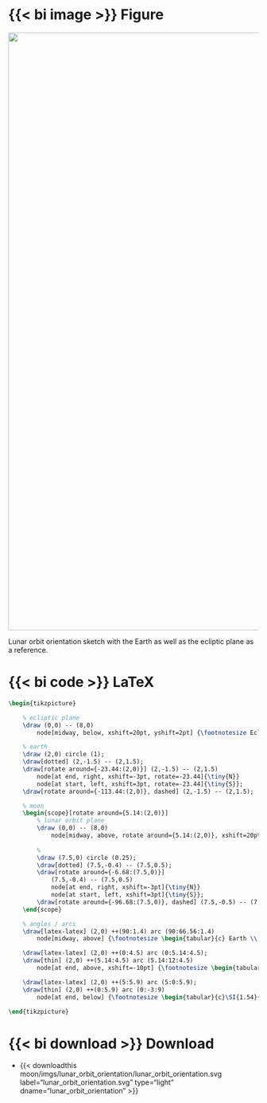 ::: {.column-page-right}
::: {.panel-tabset}

# {{< bi image >}} Figure

::: {#fig-lunar_orbit_orientation}
![](/documentation/fundamentals/moon/imgs/lunar_orbit_orientation/lunar_orbit_orientation.svg){width="1200px"}

Lunar orbit orientation sketch with the Earth as well as the ecliptic plane as a reference.
:::

# {{< bi code >}} LaTeX
```latex
\begin{tikzpicture}

    % ecliptic plane
    \draw (0,0) -- (8,0) 
        node[midway, below, xshift=20pt, yshift=2pt] {\footnotesize Ecliptic Plane};

    % earth
    \draw (2,0) circle (1);
    \draw[dotted] (2,-1.5) -- (2,1.5);
    \draw[rotate around={-23.44:(2,0)}] (2,-1.5) -- (2,1.5)
        node[at end, right, xshift=-3pt, rotate=-23.44]{\tiny{N}}
        node[at start, left, xshift=3pt, rotate=-23.44]{\tiny{S}};
    \draw[rotate around={-113.44:(2,0)}, dashed] (2,-1.5) -- (2,1.5);

    % moon
    \begin{scope}[rotate around={5.14:(2,0)}]
        % lunar orbit plane
        \draw (0,0) -- (8,0) 
            node[midway, above, rotate around={5.14:(2,0)}, xshift=20pt, yshift=4pt] {\footnotesize Lunar Orbit Plane};
        
        %
        \draw (7.5,0) circle (0.25);
        \draw[dotted] (7.5,-0.4) -- (7.5,0.5);
        \draw[rotate around={-6.68:(7.5,0)}] 
            (7.5,-0.4) -- (7.5,0.5)
            node[at end, right, xshift=-3pt]{\tiny{N}}
            node[at start, left, xshift=3pt]{\tiny{S}};
        \draw[rotate around={-96.68:(7.5,0)}, dashed] (7.5,-0.5) -- (7.5,0.5);
    \end{scope}

    % angles / arcs
    \draw[latex-latex] (2,0) ++(90:1.4) arc (90:66.56:1.4) 
        node[midway, above] {\footnotesize \begin{tabular}{c} Earth \\  Obliquity \\ \SI{23.44}{\degree} \end{tabular}};

    \draw[latex-latex] (2,0) ++(0:4.5) arc (0:5.14:4.5);
    \draw[thin] (2,0) ++(5.14:4.5) arc (5.14:12:4.5) 
        node[at end, above, xshift=-10pt] {\footnotesize \begin{tabular}{c}Lunar Orbital \\ Inclination \\ \SI{5.14}{\degree}\end{tabular}};

    \draw[latex-latex] (2,0) ++(5:5.9) arc (5:0:5.9);
    \draw[thin] (2,0) ++(0:5.9) arc (0:-3:9) 
        node[at end, below] {\footnotesize \begin{tabular}{c}\SI{1.54}{\degree} \\ Lunar Obliquity \\ to Ecliptic \end{tabular}};

\end{tikzpicture}
```

# {{< bi download >}} Download

* {{< downloadthis moon/imgs/lunar_orbit_orientation/lunar_orbit_orientation.svg label="lunar_orbit_orientation.svg" type="light" dname="lunar_orbit_orientation" >}}

:::
:::